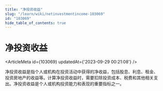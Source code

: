 ```yaml
---
title: "净投资收益"
slug: "/learn/wiki/netinvestmentincome-103069"
id: "103069"
hide_table_of_contents: true
---
```



# 净投资收益

<ArticleMeta id={103069} updatedAt={'2023-09-29 00:21:08'} />
<div className='border-solid border-b border-t-0 my-4 border-[var(--ifm-color-gray-300)]' />

净投资收益是指个人或机构在投资活动中获得的净收益，包括股息、利息、租金、投资房地产的收益等。计算净投资收益时，需要扣除投资成本、税费和其他相关支出。净投资收益是个人或机构投资能力和表现的重要指标之一。
